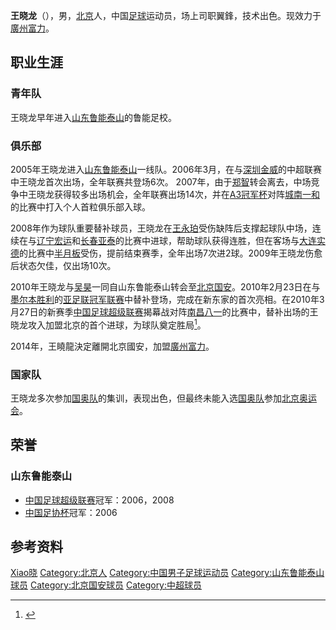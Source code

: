 {{Otheruses|other=名为王晓龙的其他人物|王晓龙}}
{{noteta|G1=足球}}
{{Football player infobox
| playername = 王晓龙
| image = 
| fullname = 王晓龙
| height = 176厘米
| nickname = 
| dateofbirth = {{Birth date and age|year=1986|month=3|day=11}}
| cityofbirth = [[北京|北京]]
| countryofbirth = {{flagicon|CHN}}[[中国|中国]]
| currentclub = {{flagicon|CHN}}[[天津天海|天津天海]]
| clubnumber = 19
| position = [[翼鋒|翼鋒]]
| youthyears = 2002-2004
| youthclubs = [[山东鲁能泰山|山东鲁能泰山]]
| years = 2005-2009<br>2010-2013<br>2014-2016<br>2017-2019
| clubs = [[山东鲁能泰山|山东鲁能泰山]]<br>[[北京国安|北京国安]]<br>[[廣州富力|廣州富力]]<br>[[天津天海|天津天海]]
| caps(goals) = 37（2）<br>84 (11)<br> <br>
| nationalyears = 
| nationalteam = 
| nationalcaps(goals) = 
| pcupdate = 2013年11月3日 
| ntupdate =
| manageryears =
| managerclubs =
}}

'''王晓龙'''（{{bd|1986年|3月11日|catIdx=W}}），男，[[北京|北京]]人，中国[[足球|足球]]运动员，场上司职翼鋒，技术出色。现效力于[[廣州富力|廣州富力]]。

== 职业生涯 ==
=== 青年队 ===
王晓龙早年进入[[山东鲁能泰山|山东鲁能泰山]]的鲁能足校。

=== 俱乐部 ===
2005年王晓龙进入[[山东鲁能泰山|山东鲁能泰山]]一线队。2006年3月，在与[[深圳金威|深圳金威]]的中超联赛中王晓龙首次出场，全年联赛共登场6次。
2007年，由于[[郑智|郑智]]转会离去，中场竞争中王晓龙获得较多出场机会，全年联赛出场14次，并在[[A3冠军杯|A3冠军杯]]对阵[[城南一和|城南一和]]的比赛中打入个人首粒俱乐部入球。

2008年作为球队重要替补球员，王晓龙在[[王永珀|王永珀]]受伤缺阵后支撑起球队中场，连续在与[[辽宁宏运|辽宁宏运]]和[[长春亚泰|长春亚泰]]的比赛中进球，帮助球队获得连胜，但在客场与[[大连实德|大连实德]]的比赛中[[半月板|半月板]]受伤，提前结束赛季，全年出场7次进2球。2009年王晓龙伤愈后状态欠佳，仅出场10次。

2010年王晓龙与[[吴昊_(足球运动员)|吴昊]]一同自山东鲁能泰山转会至[[北京国安|北京国安]]。2010年2月23日在与[[墨尔本胜利|墨尔本胜利]]的[[亚足联冠军联赛|亚足联冠军联赛]]中替补登场，完成在新东家的首次亮相。在2010年3月27日的新赛季[[中国足球超级联赛|中国足球超级联赛]]揭幕战对阵[[南昌八一|南昌八一]]的比赛中，替补出场的王晓龙攻入加盟北京的首个进球，为球队奠定胜局<ref>{{Cite web |url=http://sports.163.com/10/0327/21/62QH2TKL00051C89.html |title=大格王晓龙进球 国安2-0胜南昌洪元硕联赛不败 |access-date=2010-03-27 |archive-url=https://web.archive.org/web/20100330145210/http://sports.163.com/10/0327/21/62QH2TKL00051C89.html |archive-date=2010-03-30 |dead-url=yes }}</ref>。

2014年，王䁱龍決定離開北京國安，加盟[[廣州富力|廣州富力]]。

=== 国家队 ===
王晓龙多次参加[[国奥队|国奥队]]的集训，表现出色，但最终未能入选[[国奥队|国奥队]]参加[[2008年夏季奥林匹克运动会|北京奥运会]]。

== 荣誉 ==
=== 山东鲁能泰山 ===
* [[中国足球超级联赛|中国足球超级联赛]]冠军：2006，2008
* [[中国足协杯|中国足协杯]]冠军：2006

== 参考资料 ==
{{reflist}}

{{2005年山东鲁能泰山名单}}
{{2006年山东鲁能泰山名单}}
{{2007年山东鲁能泰山名单}}
{{2008年山东鲁能泰山名单}}
{{2009年山东鲁能泰山名单}}
{{2010年中超分類名单北京}}
{{2011年中超分類名单北京}}
{{2012年中超分类名单北京}}
{{2013年中超分类名单北京}}
{{2014年中超分类名单广州富力}}
{{2015年中超分类名单广州富力}}
{{2016年中超分类名单广州富力}}
{{2017年中超分类名单天津权健}}
{{2018年中超分类名单天津权健}}
{{2019年中超分类名单天津天海}}

{{Authority control}}
{{DEFAULTSORT:WANG王晓龙}}
[[Category:王姓|Xiao晓]]
[[Category:北京人|Category:北京人]]
[[Category:中国男子足球运动员|Category:中国男子足球运动员]]
[[Category:山东鲁能泰山球员|Category:山东鲁能泰山球员]]
[[Category:北京国安球员|Category:北京国安球员]]
[[Category:中超球员|Category:中超球员]]